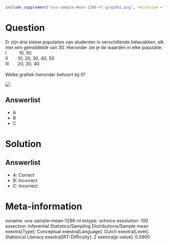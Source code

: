 ```r
include_supplement("uva-sample-mean-1286-nl-graph01.png", recursive = TRUE)
```

Question
========

Er zijn drie kleine populaties van studenten in verschillende
bètavakken, elk met een gemiddelde van 30. Hieronder zie je de waarden
in elke populatie:\
I          10, 50\
II        10, 20, 30, 40, 50\
III       20, 30, 40.\
\
Welke grafiek hieronder behoort bij II?

![](uva-sample-mean-1286-nl-graph01.png)

Answerlist
----------

* A
* B
* C

Solution
========

Answerlist
----------

* A: Correct
* B: Incorrect
* C: Incorrect

Meta-information
================
exname: uva-sample-mean-1286-nl
extype: schoice
exsolution: 100
exsection: Inferential Statistics/Sampling Distributions/Sample mean
exextra[Type]: Conceptual
exextra[Language]: Dutch
exextra[Level]: Statistical Literacy
exextra[IRT-Difficulty]: 2
exextra[p-value]: 0.5905
